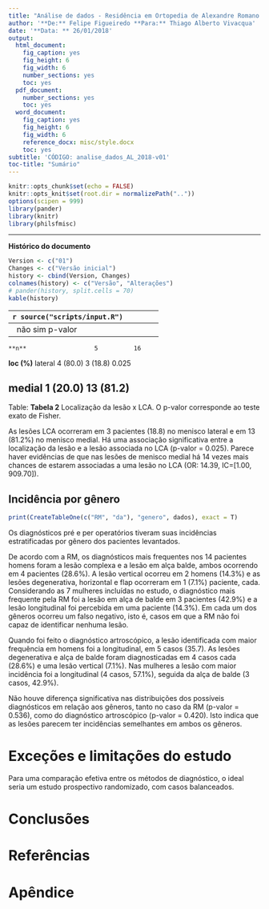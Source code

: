 ```yaml
---
title: "Análise de dados - Residência em Ortopedia de Alexandre Romano e Leandro Jardim (2018)"
author: '**De:** Felipe Figueiredo **Para:** Thiago Alberto Vivacqua'
date: '**Data: ** 26/01/2018'
output:
  html_document:
    fig_caption: yes
    fig_height: 6
    fig_width: 6
    number_sections: yes
    toc: yes
  pdf_document:
    number_sections: yes
    toc: yes
  word_document:
    fig_caption: yes
    fig_height: 6
    fig_width: 6
    reference_docx: misc/style.docx
    toc: yes
subtitle: 'CÓDIGO: analise_dados_AL_2018-v01'
toc-title: "Sumário"
---
```


```r
knitr::opts_chunk$set(echo = FALSE)
knitr::opts_knit$set(root.dir = normalizePath(".."))
options(scipen = 999)
library(pander)
library(knitr)
library(philsfmisc)


```

---

**Histórico do documento**

```r
Version <- c("01")
Changes <- c("Versão inicial")
history <- cbind(Version, Changes)
colnames(history) <- c("Versão", "Alterações")
# pander(history, split.cells = 70)
kable(history)
```

---
```r
source("scripts/input.R")
```

# Lista de abreviaturas

- IC  - Intervalo de Confiança de 95%
- LCA - Ligamento Cruzado Anterior
- OR  - Razão de Chances (*odds ratio*)
- RM  - Ressonância magnética

# Introdução

## Objetivos

1. avaliar a associação entre os diagnósticos da RM e o Diagnóstico
Artoscópico (Longitudinal, Vertical, Alça de Balde, Degenerativa);
2. avaliar a relação entre a incidência no menisco acometido e a lesão associada (LCA);
3. identificar a incidência destas lesões de acordo com o gênero do paciente.

## Recepção e tratamento dos dados

# Metodologia

Esta análise foi realizada utilizando-se o software `R` versão `r getRversion()`.

<!-- The exact confidence intervals (CIs) of binomial proportions were calculated using package `exactci` (version `r packageVersion("exactci")`). -->

# Resultados

## Análise descritiva

```r
library(tableone)
kable(print(CreateTableOne(c("idade", "genero", "RM", "loc", "da", "lca"),  data = dados), printToggle = F, showAllLevels = T, exact = T, noSpaces = T))
```

Table: **Tabela 1* Descrição dos pacientes do estudo.

Após a aplicação dos critérios de inclusão e exclusão nos prontuários, 21 pacientes foram incluídos no estudo (tabela 1).
Destes, 14 (66.7%) eram homens, e 7 (33.4%) mulheres.
A idade média (DP) dos pacientes foi 29.05 (8.02) anos.

As lesões ocorreram no menisco lateral em 7 casos (33.3%) e em 14 casos no menisco medial (66.7%).
Foram identificadas lesões associadas ao ligamento em 16 (76.2%) casos.

Os diagnósticos considerados para ambos os momentos (pré e per operatório) identificaram lesões diferentes.
O diagnóstico artroscópico identificou apenas 4 lesões, enquanto a RM indicou um 8 lesões distintas, além de falhar ao identificar 2 casos em que havia lesão.

O diagnóstico por RM identificou 7 lesões em alça de balde (33.3%), 4 lesões complexas (19.0%) e 4 lesões verticais (19.0%).
As lesões degenerativa, horizontal, longitudinal e flap foram identificadas em um único caso (4.8%) cada.

A RM foi incapaz de identificar corretamente 2 casos (9.5%).

O diagnóstico confirmatório por artroscopia identificou 9 lesões longitudinais (42.9%), 7 lesões em alça de balde (33.3%), 4 lesões degenerativas (19.0%) e uma lesão vertical (4.8%).

## Relação entre o diagnóstico por RM e artroscópico

```r
# levels(dados$RM) <- levels(dados$da) <- c("lc", "ld", "ab", "lh", "ll", "lf", "lv", "sl")
# pander(print(CreateTableOne("RM", "da", dados), exact = T, printToggle = F))
# source("scripts/input.R")
```

Table: **Tabela xx** - Tabela de contingência dos diagnósticos obtidos por RM (linhas) e por Diagnóstico artroscópico (colunas);
lc = lesão complexa,
ld = lesão degenerativa,
ab = lesão em alça de balde,
lh = lesão horizontal,
ll = lesão horizontal,
lf = lesão tipo flap,
lv = lesão vertical,
sl = sem lesão.

Há diferença significativa entre os diagnósticos efetuados por ambos os métodos (Fisher: p-valor = 0.041).

<!-- ## Diagnósticos por localização do menisco -->

<!-- ```{r} -->
<!-- print(CreateTableOne(c("RM", "da"), "loc", dados), exact = T) -->
<!-- ``` -->

## Associação entre a localização da lesão e LCA

```r
print(CreateTableOne("loc", "lca", dados), exact = T, showAllLevels = T)
```

--------------------------------------------------------
   &nbsp;                  não         sim      p-valor
------------- --------- ---------- ----------- ---------
    **n**                   5          16             

 **loc (%)**   lateral   4 (80.0)   3 (18.8)    0.025 

               medial    1 (20.0)   13 (81.2)         
--------------------------------------------------------

Table: **Tabela 2** Localização da lesão x LCA.
O p-valor corresponde ao teste exato de Fisher.

As lesões LCA ocorreram em 3 pacientes (18.8) no menisco lateral e em 13 (81.2%) no menisco medial.
Há uma associação significativa entre a localização da lesão e a lesão associada no LCA (p-valor = 0.025).
Parece haver evidências de que nas lesões de menisco medial há 14 vezes mais chances de estarem associadas a uma lesão no LCA (OR: 14.39, IC=[1.00, 909.70]).

## Incidência por gênero

```r
print(CreateTableOne(c("RM", "da"), "genero", dados), exact = T)
```

<!-- Table: **Tabela 3** Incidências das lesões por gênero. -->
<!-- O p-valor corresponde ao teste exato de Fisher. -->

Os diagnósticos pré e per operatórios tiveram suas incidências estratificadas por gênero dos pacientes levantados.

De acordo com a RM, os diagnósticos mais frequentes nos 14 pacientes homens foram a lesão complexa e a lesão em alça balde, ambos ocorrendo em 4 pacientes (28.6%).
A lesão vertical ocorreu em 2 homens (14.3%) e as lesões degenerativa, horizontal e flap ocorreram em 1 (7.1%) paciente, cada.
Considerando as 7 mulheres incluídas no estudo, o diagnóstico mais frequente pela RM foi a lesão em alça de balde em 3 pacientes (42.9%) e a lesão longitudinal foi percebida em uma paciente (14.3%).
Em cada um dos gêneros ocorreu um falso negativo, isto é, casos em que a RM não foi capaz de identificar nenhuma lesão.

Quando foi feito o diagnóstico artroscópico, a lesão identificada com maior frequência em homens foi a longitudinal, em 5 casos (35.7).
As lesões degenerativa e alça de balde foram diagnosticadas em 4 casos cada (28.6%) e uma lesão vertical (7.1%).
Nas mulheres a lesão com maior incidência foi a longitudinal (4 casos, 57.1%), seguida da alça de balde (3 casos, 42.9%).

Não houve diferença significativa nas distribuições dos possíveis diagnósticos em relação aos gêneros, tanto no caso da RM (p-valor = 0.536), como do diagnóstico artroscópico (p-valor = 0.420).
Isto indica que as lesões parecem ter incidências semelhantes em ambos os gêneros.

# Exceções e limitações do estudo

Para uma comparação efetiva entre os métodos de diagnóstico, o ideal seria um estudo prospectivo randomizado, com casos balanceados.


# Conclusões


# Referências

# Apêndice

